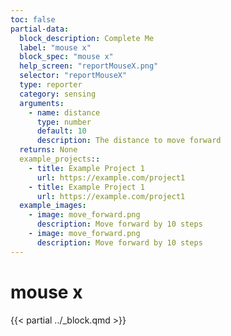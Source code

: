 ```yaml
---
toc: false
partial-data:
  block_description: Complete Me
  label: "mouse x"
  block_spec: "mouse x"
  help_screen: "reportMouseX.png"
  selector: "reportMouseX"
  type: reporter
  category: sensing
  arguments:
    - name: distance
      type: number
      default: 10
      description: The distance to move forward
  returns: None
  example_projects::
    - title: Example Project 1
      url: https://example.com/project1
    - title: Example Project 1
      url: https://example.com/project1
  example_images:
    - image: move_forward.png
      description: Move forward by 10 steps
    - image: move_forward.png
      description: Move forward by 10 steps
---
```


# mouse x {.unnumbered}

{{< partial ../_block.qmd >}}
